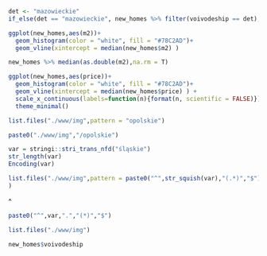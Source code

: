 ```r
det <- "mazowieckie"
if_else(det == "mazowieckie", new_homes %>% filter(voivodeship == det),new_homes)
```

```r
ggplot(new_homes,aes(m2))+
  geom_histogram(color = "white", fill = "#78C2AD")+
  geom_vline(xintercept = median(new_homes$m2) )

```
```r
new_homes %>% median(as.double(m2),na.rm = T)
```

```r
ggplot(new_homes,aes(price))+
  geom_histogram(color = "white", fill = "#78C2AD")+
  geom_vline(xintercept = median(new_homes$price) ) +
  scale_x_continuous(labels=function(n){format(n, scientific = FALSE)})+
  theme_minimal()
```

```r
list.files("./www/img",pattern = "opolskie")
```
```r
paste0("./www/img","/opolskie")
```

```r
var = stringi::stri_trans_nfd("śląskie")
str_length(var)
Encoding(var)
```

```r
list.files("./www/img",pattern = paste0("^",str_squish(var),"(.*)","$")
)

```

^
```r
paste0("^",var,".","(*)","$")
```

```r
list.files("./www/img")
```
```r
new_homes$voivodeship
```





